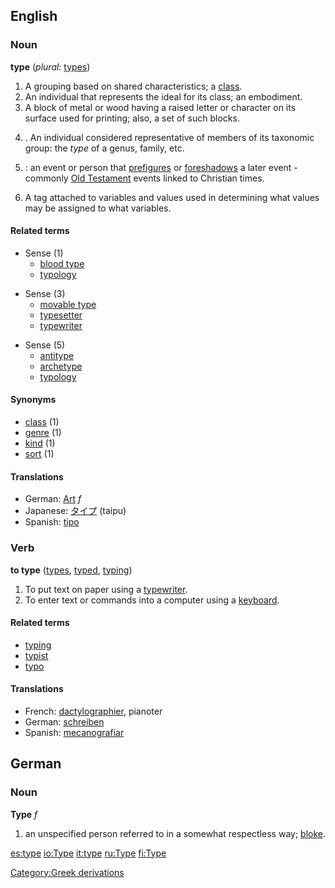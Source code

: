 ==English==
===Noun===
'''type'''   (''plural:'' [[types]])

# A grouping based on shared characteristics; a [[class]].
# An individual that represents the ideal for its class; an embodiment.
# A block of metal or wood having a raised letter or character on its surface used for printing; also, a set of such blocks.
# {{biology}}. An individual considered representative of members of its taxonomic group: the ''type'' of a genus, family, etc.
#{{theology}}: an event or person that [[prefigure]]s or [[foreshadow]]s a later event - commonly [[Old Testament]] events linked to Christian times.
# {{comptheory}} A tag attached to variables and values used in determining what values may be assigned to what variables.

====Related terms====
*Sense (1)
**[[blood type]]
**[[typology]]

*Sense (3)
**[[movable type]]
**[[typesetter]]
**[[typewriter]]

*Sense (5)
**[[antitype]]
**[[archetype]]
**[[typology]]

====Synonyms====
*[[class]] (1)
*[[genre]] (1)
*[[kind]] (1)
*[[sort]] (1)

====Translations====
*German: [[Art]] ''f''
*Japanese: [[タイプ]] (taipu)
*Spanish: [[tipo]]

===Verb===
'''to type'''  ([[types]], [[typed]], [[typing]])
# To put text on paper using a [[typewriter]].
# To enter text or commands into a computer using a [[keyboard]].

====Related terms====
*[[typing]]
*[[typist]]
*[[typo]]

====Translations====
*French: [[dactylographier]], pianoter
*German: [[schreiben]]
*Spanish: [[mecanografiar]]

== German ==
=== Noun ===
'''Type''' ''f''

# an unspecified person referred to in a somewhat respectless way; [[bloke]].

[[Category:Greek derivations]]

[[es:type]]
[[io:Type]]
[[it:type]]
[[ru:Type]]
[[fi:Type]]